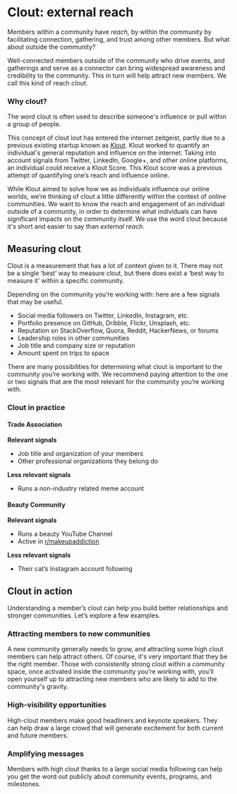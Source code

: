 # Clout: external reach

Members within a community have _reach,_ by within the community by facilitating connection, gathering, and trust among other members. But what about outside the community?

Well-connected members outside of the community who drive events, and gatherings and serve as a connector can bring widespread awareness and credibility to the community. This in turn will help attract new members. We call this kind of reach _clout_.

### Why clout?

The word clout is often used to describe someone's influence or pull within a group of people.

This concept of clout lout has entered the internet zeitgeist, partly due to a previous existing startup known as [Klout](https://en.wikipedia.org/wiki/Klout). Klout worked to quantify an individual's general reputation and influence on the internet. Taking into account signals from Twitter, LinkedIn, Google+, and other online platforms, an individual could receive a Klout Score. This Klout score was a previous attempt of quantifying one’s reach and influence online.

While Klout aimed to solve how we as individuals influence our online worlds, we’re thinking of clout a little differently within the context of online communities. We want to know the reach and engagement of an individual outside of a community, in order to determine what individuals can have significant impacts on the community itself. We use the word clout because it's short and easier to say than _external reach_.

## Measuring clout

Clout is a measurement that has a lot of context given to it. There may not be a single ‘best’ way to measure clout, but there does exist a ‘best way to measure it’ within a specific community.

Depending on the community you’re working with: here are a few signals that may be useful.

- Social media followers on Twitter, LinkedIn, Instagram, etc.
- Portfolio presence on GitHub, Dribble, Flickr, Unsplash, etc.
- Reputation on StackOverflow, Quora, Reddit, HackerNews, or forums
- Leadership roles in other communities
- Job title and company size or reputation
- Amount spent on trips to space

There are many possibilities for determining what clout is important to the community you’re working with. We recommend paying attention to the one or two signals that are the most relevant for the community you’re working with.

### Clout in practice

#### Trade Association

**Relevant signals**

- Job title and organization of your members
- Other professional organizations they belong do

**Less relevant signals**

- Runs a non-industry related meme account

#### Beauty Community

**Relevant signals**

- Runs a beauty YouTube Channel
- Active in [r/makeupaddiction](reddit.com/r/makeupaddiction)

**Less relevant signals**

- Their cat’s Instagram account following

## Clout in action

Understanding a member’s clout can help you build better relationships and stronger communities. Let’s explore a few examples.

### Attracting members to new communities

A new community generally needs to grow, and attracting some high clout members
can help attract others. Of course, it's very important that they be the right
member. Those with consistently strong clout within a community space, once activated inside the community you’re working with, you’ll open yourself up to attracting new members who are likely to add to the community's gravity.

### High-visibility opportunities

High-clout members make good headliners and keynote speakers. They can help draw a
large crowd that will generate excitement for both current and future members.

### Amplifying messages

Members with high clout thanks to a large social media following can help you
get the word out publicly about community events, programs, and milestones.
